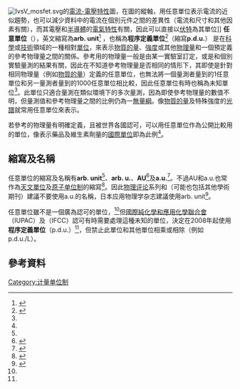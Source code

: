 [[File:IvsV_mosfet.svg|thumb]]的[[電流-電壓特性|電流-電壓特性]]圖，在圖的縱軸，用任意單位表示電流的近似趨勢，也可以減少資料中的電流在個別元件之間的差異性（電流和尺寸和其他因素有關），而其電壓和[[半導體|半導體]]的[[能帶結構|電氣特性]]有關，因此可以直接以[[伏特|伏特]]為其單位]]
'''任意單位'''（{{lang-en|Arbitrary_unit}}），英文縮寫為'''arb. unit'''<ref name="iupac1995">{{cite journal |last1=Olesen |first1=H. |last2= |first2= |year=1995 |title=Properties and Units in the Clinical Laboratory Sciences: I. Syntax and Semantic Rules (IUPAC-IFCC Recommendations 1995) |journal=Pure & Appl. Chem. |publisher=IUPAC |volume=87 |issue=8/9 |pages=1563–1574 |url=http://media.iupac.org/publications/labinfo/English/Documents/syntax%20and%20semantic.pdf |doi= |access-date=2015-05-18 |archive-date=2018-05-16 |archive-url=https://web.archive.org/web/20180516160921/http://media.iupac.org/publications/labinfo/English/Documents/syntax%20and%20semantic.pdf |dead-url=no }}</ref><!-- ''[[#Abbreviations_and_nomenclature|see below]]'')-->，也稱為'''程序定義單位'''<ref name="iupac2008">{{Cite report|title=Confirmed minutes for the meeting in Uppsala 2008-10-23 – 25|url=http://www.iupac.org/divisions/VII/VII.C.1/C-NPU_Uppsala_081023_25_minutes_confirmed.pdf|author=|last=|first=|coauthors=|year=2008|publisher=Committee and Subcommittee on Nomenclature, Properties and Units (SC-C-NPU), IUPAC–IFCC|accessdate=2010-09-10|docket=|archive-url=https://web.archive.org/web/20110810201956/http://old.iupac.org/divisions/VII/VII.C.1/C-NPU_Uppsala_081023_25_minutes_confirmed.pdf|archive-date=2011-08-10|dead-url=yes|date=}}</ref>（縮寫'''p.d.u.'''） 是在[[科學|科學]]或[[技術|技術]]領域的一種相對[[單位|單位]]，來表示[[物質的量|物質的量]]、[[強度_(物理)|強度]]或其他[[物理量|物理量]]和一個預定義的參考物理量之間的關係。參考用的物理量一般是由某一實驗室訂定，或是和個別實驗量測的結果有關，因此在不知道參考物理量是否相同的情形下，其即使是針對相同物理量（例如[[物質的量|物質的量]]）定義的任意單位，也無法將一個量測者量到的1任意單位和另一量測者量到的1000任意單位相比較，因此任意單位有時也稱為未知單位<ref name="iupac2008"/>{{dead link|date=January 2013}}。此單位只適合量測在類似環境下的多次量測，因為即使參考物理量的數值不明，但量測值和參考物理量之間的比例仍為一[[無量綱|無量綱]]。像[[物質的量|物質的量]]及特殊強度的[[光譜|光譜]]就常用任意單位來表示。

若參考的物理量有明確定義，且被世界各國認可，可以用任意單位作為公開比較用的單位，像表示藥品及維生素劑量的[[國際單位|國際單位]]即為此例<ref name="iupac2008"/>{{dead link|date=2015-05}}。

==縮寫及名稱 ==
任意單位的縮寫及名稱有'''arb. unit'''<ref name="iupac1995"/>、'''arb. u.'''、'''AU'''<ref name="jci">{{cite web |url=http://www.jci.org/kiosk/publish/abbreviations |title=Standard abbreviations |date=January 2, 2008 |work=Journal of Clinical Investigation |publisher=American Society for Clinical Investigation |accessdate=September 10, 2010 |archiveurl=https://web.archive.org/web/20100728115108/http://www.jci.org/kiosk/publish/abbreviations |archivedate=2010-07-28 |deadurl=no }}</ref>及'''a.u.'''<ref name="physoc">{{cite web |url=http://ep.physoc.org/site/misc/abbreviationslist.pdf |title=Abbreviations and Symbols List |work=Information and Guidance for Authors, Experimental Physiology |publisher=The Physiological Society |accessdate=2010-09-10 }}{{Dead link|date=2019年10月 |bot=InternetArchiveBot |fix-attempted=yes }}</ref>。不過AU和a.u.也常作為[[天文單位|天文單位]]及[[原子单位制|原子单位制]]的縮寫<ref>{{cite book |title=AIP Style Manual |url=http://www.aip.org/pubservs/style/4thed/toc.html |accessdate=2010-09-09 |edition=4th |year=1990 |publisher=American Institute of Physics |chapter=Appendix C: Units of Measure |chapterurl=http://www.aip.org/pubservs/style/4thed/appc.pdf |archiveurl=https://web.archive.org/web/20100915110256/http://www.aip.org/pubservs/style/4thed/toc.html |archivedate=2010-09-15 |deadurl=no }}</ref>。因此[[物理评论|物理评论]]系列和{{link-en|日本应用物理学杂志|Japanese Journal of Applied Physics}}（可能也包括其他學術期刊）建議不要使用a.u.的名稱，日本应用物理学杂志建議使用arb. unit<ref>{{cite web|title=Instructions for preparation of manuscript|url=http://jjap.ipap.jp/pdf/instruction_e.pdf|work=Japanese Journal of Applied Physics|publisher=The Japan Society of Applied Physics|accessdate=2010-09-11|deadurl=yes|archiveurl=https://web.archive.org/web/20090711021314/http://jjap.ipap.jp/pdf/instruction_e.pdf|archivedate=2009-07-11}}</ref>。

任意單位雖不是一個廣為認可的單位，<ref name=iupac1995 />但[[國際純化學和應用化學聯合會|國際純化學和應用化學聯合會]]（IUPAC）及{{link-en|國際臨床化學聯合會|International Federation of Clinical Chemistry and Laboratory Medicine}}（IFCC）認可有時需要處理這種未知的單位，決定在2008年起使用'''程序定義單位'''（p.d.u.）<ref name="iupac2008"/>{{dead link|date=2013-01}}，但禁止此單位和其他單位相乘或相除（例如p.d.u./L）。

== 參考資料 ==
{{reflist}}

{{DEFAULTSORT:Arbitrary Unit}}
[[Category:计量单位制|Category:计量单位制]]